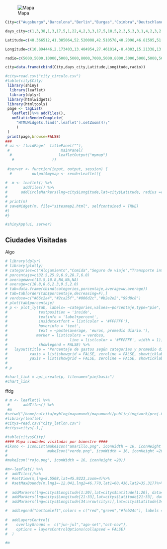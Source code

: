 ![Mapa](img/work/proj-003/thumb.jpg)
```r

City=c("Augsburgo","Barcelona","Berlin","Burgas","Coimbra","Deutschlandsberg","Dresde","Dubrovnik","Eltendorf","Graz","Heidelberg","Himara","Kotor","Lisboa","Liubliana","Londres","Madrid","Maribor","Múnich","Porto","Saranda","Sofia","Split","Tesalónica","Tirana","Trogir","Varna","Viena","Vlora","Zagreb")

days_city=c(1,3,38,1,3,17,5,1,22,4,2,3,3,17,5,18,5,2,3,5,3,3,1,4,2,3,2,3,2,5)

Latitude=c(48.366512,41.385064,52.520008,42.510578,40.2098,46.81595,51.050407,42.650661,47.008797,47.076668,49.39875,40.103472,42.424662,38.7086,46.056946,51.5073509,40.416775,46.55465,48.137154,41.1579438,39.859212,42.698334,43.508133,40.736851,41.327953,43.516387,43.204666,48.210033,40.466067,45.815399)

Longitude=c(10.894446,2.173403,13.404954,27.461014,-8.4303,15.21338,13.737262,18.094424,16.202751,15.421371,8.672434,19.750238,18.771234,-9.1351,14.505751,-0.1277583,-3.70379,15.645881,11.576124,-8.6291053,20.0271,23.319941,16.440193,22.920227,19.819025,16.250189,27.910543,16.363449,19.491356,15.966568)

radio=c(5000,5000,10000,5000,5000,8000,7000,5000,8000,5000,5000,5000,5000,8000,7000,8000,7000,5000,5000,7000,5000,5000,5000,5000,5000,5000,5000,5000,5000,7000)

city=data.frame(cbind(City,days_city,Latitude,Longitude,radio))

#city=read.csv("city_circulo.csv")
#table(city$City)
 library(shiny)
  library(leaflet)
  library(dplyr)  
 library(htmlwidgets)
 library(htmltools)
 page <- tagList(
   leaflet()%>% addTiles(),
   onStaticRenderComplete(
     "HTMLWidgets.find('.leaflet').setZoom(4);"
     )
 )
 print(page,browse=FALSE)  
###
# ui <- fluidPage(  titlePanel(""),
 #                       mainPanel(
  #                     leafletOutput("mymap")
   #                 ))
  
 #server <- function(input, output, session) {
  #         output$mymap <- renderLeaflet({
      
#  m <- leaflet() %>% 
#       addTiles() %>%
#      addCircleMarkers(lng=city$Longitude,lat=city$Latitude, radius =city$days_city/2,popup=paste0(city$City,":",city$days_city," días"),color="green")
#   
# print(m)
# saveWidget(m, file="sitesmap2.html", selfcontained = TRUE)
#)
#}

#shinyApp(ui, server)
```

## Ciudades Visitadas

Algo

```r
# library(dplyr)
# library(plotly)
# categories=c("Alojamiento","Comida","Seguro de viaje","Transporte inter-ciudades","Transporte Urbano")
# porcentaje=c(32.5,25.9,6.9,28.7,6.0)
# averageww=c(13.5,10.8,NA,NA,NA)
# average=c(10.8,8.6,2.3,9.5,2.0)
# tab=data.frame(cbind(categories,porcentaje,averageww,average))
# tab=tab[order(tab$porcentaje,decreasing=F),]
# verdoso=c("#66c2a4","#2ca25f","#006d2c","#b2e2e2","99d8c8")
# plot(tab$porcentaje)
# p <- plot_ly(tab, labels= ~categories,values=~porcentaje,type="pie",
#              textposition = 'inside',
#              textinfo = 'label+percent',
#              insidetextfont = list(color = '#FFFFFF'),
#              hoverinfo = 'text',
#              text = ~paste(average, 'euros, promedio diario.'),
#             marker = list(colors = verdoso,
#                            line = list(color = '#FFFFFF', width = 1)),
#              showlegend = FALSE) %>%
#   layout(title = 'Porcentaje de gastos según categorías y promedio diario en euros',
#          xaxis = list(showgrid = FALSE, zeroline = FALSE, showticklabels = FALSE),
#          yaxis = list(showgrid = FALSE, zeroline = FALSE, showticklabels = FALSE))
#  
# p

#chart_link = api_create(p, filename="pie/basic")
#chart_link
```


ffdg 


```r
# m <- leaflet() %>% 
 #      addTiles() %>%
 #m
#setwd("/home/calcita/myblog/mapamundi/mapamundi/public/img/work/proj-003/")
#library(leaflet)
#citys=read.csv("city_latlon.csv")  
#citys=citys[-1,]

#table(citys$City)
#### Mapa ciudades visitadas por bimestre ####
#ikono <- iconList(makeIcon("amarillo.png", iconWidth = 16, iconHeight =20),
#                  makeIcon("verde.png", iconWidth = 16, iconHeight =20),
#
#makeIcon("rojo.png", iconWidth = 16, iconHeight =20))

#m<-leaflet() %>%
#  addTiles()%>%
#  #setView(m,lng=8.5508,lat=45.9223,zoom=4)%>%
#  #setMaxBounds(m,lng1=-12.041,lng2=46.770,lat1=60.436,lat2=35.317)%>%
  
#  addMarkers(lng=citys$Longitude[1:20],lat=citys$Latitude[1:20], data=citys,popup=~City[1:20], icon=ikono[1], #group = "jun-jul") %>%
#  addMarkers(lng=citys$Longitude[21:33],lat=citys$Latitude[21:33], data=citys,popup=~City[21:33], #icon=ikono[2], group = "ago-set") %>%
#  addMarkers(lng=citys$Longitude[34:nrow(citys)],lat=citys$Latitude[34:nrow(citys)], #data=citys,popup=~City[34:nrow(citys)], icon=ikono[3], group = "oct-nov") %>%

#  addLegend("bottomleft",colors = c("red","green","#feb24c"), labels = c("jun-jul","ago-set","oct-nov"), #opacity = 1) %>%
  
#  addLayersControl(
#    overlayGroups =  c("jun-jul","ago-set","oct-nov"),
#    options = layersControlOptions(collapsed = FALSE)
#  )

#m
```

